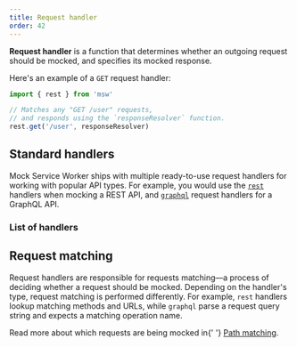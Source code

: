 ```yaml
---
title: Request handler
order: 42
---
```


**Request handler** is a function that determines whether an outgoing request should be mocked, and specifies its mocked response.

Here's an example of a `GET` request handler:

```js showLineNumbers
import { rest } from 'msw'

// Matches any "GET /user" requests,
// and responds using the `responseResolver` function.
rest.get('/user', responseResolver)
```

## Standard handlers

Mock Service Worker ships with multiple ready-to-use request handlers for working with popular API types. For example, you would use the [`rest`](/docs/api/rest) handlers when mocking a REST API, and [`graphql`](/docs/api/graphql) request handlers for a GraphQL API.

### List of handlers

<PageLink title="rest" url="/docs/api/rest" />
<PageLink title="graphql" url="/docs/api/graphql" />

## Request matching

Request handlers are responsible for requests matching—a process of deciding whether a request should be mocked. Depending on the handler's type, request matching is performed differently. For example, `rest` handlers lookup matching methods and URLs, while `graphql` parse a request query string and expects a matching operation name.

<Hint>
  Read more about which requests are being mocked in{' '}
  <a href="/docs/basics/path-matching">Path matching</a>.
</Hint>
